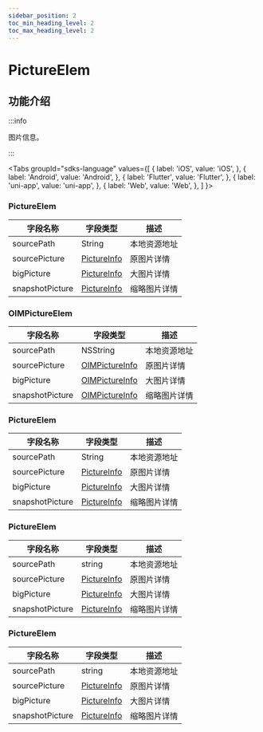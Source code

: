 ```yaml
---
sidebar_position: 2
toc_min_heading_level: 2
toc_max_heading_level: 2
---
```


# PictureElem

## 功能介绍

:::info

图片信息。

:::

<Tabs
groupId="sdks-language"
values={[
{ label: 'iOS', value: 'iOS', },
{ label: 'Android', value: 'Android', },
{ label: 'Flutter', value: 'Flutter', },
{ label: 'uni-app', value: 'uni-app', },
{ label: 'Web', value: 'Web', },
]
}>

<TabItem value="Flutter">

### PictureElem

| 字段名称        | 字段类型                                               | 描述         |
| --------------- | ------------------------------------------------------ | ------------ |
| sourcePath      | String                                                 | 本地资源地址 |
| sourcePicture   | [PictureInfo](/class/message/pictureInfo.mdx) | 原图片详情   |
| bigPicture      | [PictureInfo](/class/message/pictureInfo.mdx) | 大图片详情   |
| snapshotPicture | [PictureInfo](/class/message/pictureInfo.mdx) | 缩略图片详情 |

</TabItem>

<TabItem value="iOS">

### OIMPictureElem

| 字段名称        | 字段类型                                                  | 描述         |
| --------------- | --------------------------------------------------------- | ------------ |
| sourcePath      | NSString                                                  | 本地资源地址 |
| sourcePicture   | [OIMPictureInfo](/class/message/pictureInfo.mdx) | 原图片详情   |
| bigPicture      | [OIMPictureInfo](/class/message/pictureInfo.mdx) | 大图片详情   |
| snapshotPicture | [OIMPictureInfo](/class/message/pictureInfo.mdx) | 缩略图片详情 |

</TabItem>

<TabItem value="Android">

### PictureElem

| 字段名称        | 字段类型                                               | 描述         |
| --------------- | ------------------------------------------------------ | ------------ |
| sourcePath      | String                                                 | 本地资源地址 |
| sourcePicture   | [PictureInfo](/class/message/pictureInfo.mdx) | 原图片详情   |
| bigPicture      | [PictureInfo](/class/message/pictureInfo.mdx) | 大图片详情   |
| snapshotPicture | [PictureInfo](/class/message/pictureInfo.mdx) | 缩略图片详情 |

</TabItem>

<TabItem value="Web">

### PictureElem

| 字段名称        | 字段类型                                               | 描述         |
| --------------- | ------------------------------------------------------ | ------------ |
| sourcePath      | string                                                 | 本地资源地址 |
| sourcePicture   | [PictureInfo](/class/message/pictureInfo.mdx) | 原图片详情   |
| bigPicture      | [PictureInfo](/class/message/pictureInfo.mdx) | 大图片详情   |
| snapshotPicture | [PictureInfo](/class/message/pictureInfo.mdx) | 缩略图片详情 |

</TabItem>

<TabItem value="uni-app">

### PictureElem

| 字段名称        | 字段类型                                               | 描述         |
| --------------- | ------------------------------------------------------ | ------------ |
| sourcePath      | string                                                 | 本地资源地址 |
| sourcePicture   | [PictureInfo](/class/message/pictureInfo.mdx) | 原图片详情   |
| bigPicture      | [PictureInfo](/class/message/pictureInfo.mdx) | 大图片详情   |
| snapshotPicture | [PictureInfo](/class/message/pictureInfo.mdx) | 缩略图片详情 |

</TabItem>

</Tabs>

